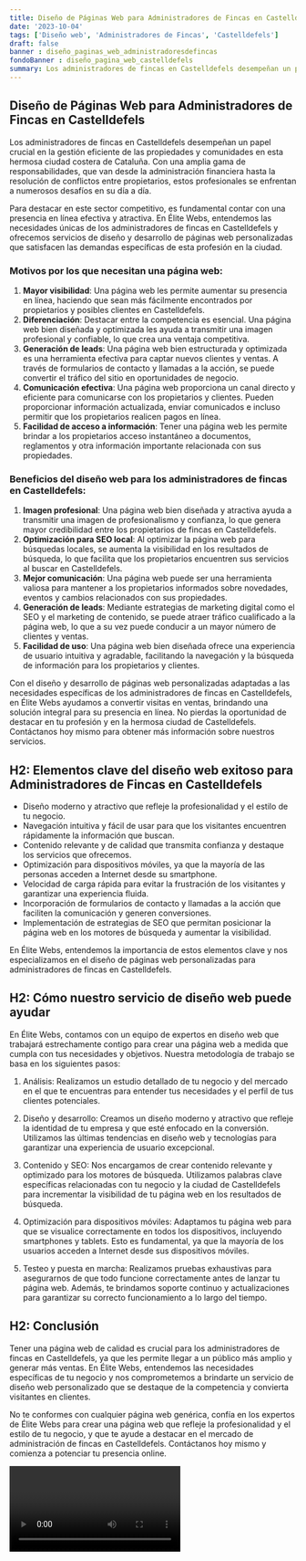 ```yaml
---
title: Diseño de Páginas Web para Administradores de Fincas en Castelldefels
date: '2023-10-04'
tags: ['Diseño web', 'Administradores de Fincas', 'Castelldefels']
draft: false
banner : diseño_paginas_web_administradoresdefincas
fondoBanner : diseño_pagina_web_castelldefels
summary: Los administradores de fincas en Castelldefels desempeñan un papel crucial en la gestión eficiente de las propiedades y comunidades en esta hermosa ciudad costera de Cataluña. Con una amplia gama de responsabilidades, que van desde la administración financiera hasta la resolución de conflictos entre propietarios, estos profesionales se enfrentan a numerosos desafíos en su día a día.
---
```


## Diseño de Páginas Web para Administradores de Fincas en Castelldefels

Los administradores de fincas en Castelldefels desempeñan un papel crucial en la gestión eficiente de las propiedades y comunidades en esta hermosa ciudad costera de Cataluña. Con una amplia gama de responsabilidades, que van desde la administración financiera hasta la resolución de conflictos entre propietarios, estos profesionales se enfrentan a numerosos desafíos en su día a día.

Para destacar en este sector competitivo, es fundamental contar con una presencia en línea efectiva y atractiva. En Élite Webs, entendemos las necesidades únicas de los administradores de fincas en Castelldefels y ofrecemos servicios de diseño y desarrollo de páginas web personalizadas que satisfacen las demandas específicas de esta profesión en la ciudad.

### Motivos por los que necesitan una página web:

1. **Mayor visibilidad**: Una página web les permite aumentar su presencia en línea, haciendo que sean más fácilmente encontrados por propietarios y posibles clientes en Castelldefels.
2. **Diferenciación**: Destacar entre la competencia es esencial. Una página web bien diseñada y optimizada les ayuda a transmitir una imagen profesional y confiable, lo que crea una ventaja competitiva.
3. **Generación de leads**: Una página web bien estructurada y optimizada es una herramienta efectiva para captar nuevos clientes y ventas. A través de formularios de contacto y llamadas a la acción, se puede convertir el tráfico del sitio en oportunidades de negocio.
4. **Comunicación efectiva**: Una página web proporciona un canal directo y eficiente para comunicarse con los propietarios y clientes. Pueden proporcionar información actualizada, enviar comunicados e incluso permitir que los propietarios realicen pagos en línea.
5. **Facilidad de acceso a información**: Tener una página web les permite brindar a los propietarios acceso instantáneo a documentos, reglamentos y otra información importante relacionada con sus propiedades.

### Beneficios del diseño web para los administradores de fincas en Castelldefels:

1. **Imagen profesional**: Una página web bien diseñada y atractiva ayuda a transmitir una imagen de profesionalismo y confianza, lo que genera mayor credibilidad entre los propietarios de fincas en Castelldefels.
2. **Optimización para SEO local**: Al optimizar la página web para búsquedas locales, se aumenta la visibilidad en los resultados de búsqueda, lo que facilita que los propietarios encuentren sus servicios al buscar en Castelldefels.
3. **Mejor comunicación**: Una página web puede ser una herramienta valiosa para mantener a los propietarios informados sobre novedades, eventos y cambios relacionados con sus propiedades.
4. **Generación de leads**: Mediante estrategias de marketing digital como el SEO y el marketing de contenido, se puede atraer tráfico cualificado a la página web, lo que a su vez puede conducir a un mayor número de clientes y ventas.
5. **Facilidad de uso**: Una página web bien diseñada ofrece una experiencia de usuario intuitiva y agradable, facilitando la navegación y la búsqueda de información para los propietarios y clientes.

Con el diseño y desarrollo de páginas web personalizadas adaptadas a las necesidades específicas de los administradores de fincas en Castelldefels, en Élite Webs ayudamos a convertir visitas en ventas, brindando una solución integral para su presencia en línea. No pierdas la oportunidad de destacar en tu profesión y en la hermosa ciudad de Castelldefels. Contáctanos hoy mismo para obtener más información sobre nuestros servicios.

<GifSeo />

<Cta />

## H2: Elementos clave del diseño web exitoso para Administradores de Fincas en Castelldefels

- Diseño moderno y atractivo que refleje la profesionalidad y el estilo de tu negocio.
- Navegación intuitiva y fácil de usar para que los visitantes encuentren rápidamente la información que buscan.
- Contenido relevante y de calidad que transmita confianza y destaque los servicios que ofrecemos.
- Optimización para dispositivos móviles, ya que la mayoría de las personas acceden a Internet desde su smartphone.
- Velocidad de carga rápida para evitar la frustración de los visitantes y garantizar una experiencia fluida.
- Incorporación de formularios de contacto y llamadas a la acción que faciliten la comunicación y generen conversiones.
- Implementación de estrategias de SEO que permitan posicionar la página web en los motores de búsqueda y aumentar la visibilidad.

En Élite Webs, entendemos la importancia de estos elementos clave y nos especializamos en el diseño de páginas web personalizadas para administradores de fincas en Castelldefels.

## H2: Cómo nuestro servicio de diseño web puede ayudar

En Élite Webs, contamos con un equipo de expertos en diseño web que trabajará estrechamente contigo para crear una página web a medida que cumpla con tus necesidades y objetivos. Nuestra metodología de trabajo se basa en los siguientes pasos:

1. Análisis: Realizamos un estudio detallado de tu negocio y del mercado en el que te encuentras para entender tus necesidades y el perfil de tus clientes potenciales.

2. Diseño y desarrollo: Creamos un diseño moderno y atractivo que refleje la identidad de tu empresa y que esté enfocado en la conversión. Utilizamos las últimas tendencias en diseño web y tecnologías para garantizar una experiencia de usuario excepcional.

3. Contenido y SEO: Nos encargamos de crear contenido relevante y optimizado para los motores de búsqueda. Utilizamos palabras clave específicas relacionadas con tu negocio y la ciudad de Castelldefels para incrementar la visibilidad de tu página web en los resultados de búsqueda.

4. Optimización para dispositivos móviles: Adaptamos tu página web para que se visualice correctamente en todos los dispositivos, incluyendo smartphones y tablets. Esto es fundamental, ya que la mayoría de los usuarios acceden a Internet desde sus dispositivos móviles.

5. Testeo y puesta en marcha: Realizamos pruebas exhaustivas para asegurarnos de que todo funcione correctamente antes de lanzar tu página web. Además, te brindamos soporte continuo y actualizaciones para garantizar su correcto funcionamiento a lo largo del tiempo.

## H2: Conclusión

Tener una página web de calidad es crucial para los administradores de fincas en Castelldefels, ya que les permite llegar a un público más amplio y generar más ventas. En Élite Webs, entendemos las necesidades específicas de tu negocio y nos comprometemos a brindarte un servicio de diseño web personalizado que se destaque de la competencia y convierta visitantes en clientes.

No te conformes con cualquier página web genérica, confía en los expertos de Élite Webs para crear una página web que refleje la profesionalidad y el estilo de tu negocio, y que te ayude a destacar en el mercado de administración de fincas en Castelldefels. Contáctanos hoy mismo y comienza a potenciar tu presencia online.

<Video />

<CtaBot job='Administradores de Fincas' city='Castelldefels'/>

<Gmaps query='Castelldefels+españa+maps' />